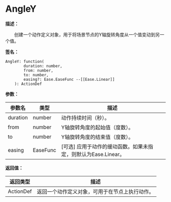# AngleY

**描述：**

&emsp;&emsp;创建一个动作定义对象，用于将场景节点的Y轴旋转角度从一个值变动到另一个值。

**签名：**
```tl
AngleY: function(
		duration: number,
		from: number,
		to: number,
		easing?: Ease.EaseFunc --[[Ease.Linear]]
	): ActionDef
```

**参数：**

| 参数名 | 类型 | 描述 |
| --- | --- | --- |
| duration | number | 动作持续时间（秒）。 |
| from | number | Y轴旋转角度的起始值（度数）。 |
| to | number | Y轴旋转角度的结束值（度数）。 |
| easing | EaseFunc | [可选] 应用于动作的缓动函数。如果未指定，则默认为Ease.Linear。 |

**返回值：**

| 返回类型 | 描述 |
| --- | --- |
| ActionDef | 返回一个动作定义对象，可用于在节点上执行动作。 |
